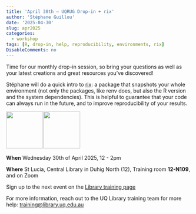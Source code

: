 ```yaml
---
title: 'April 30th – UQRUG Drop-in + rix'
author: 'Stéphane Guillou'
date: '2025-04-30'
slug: apr2025
categories:
  - workshop
tags: [R, drop-in, help, reproducibility, environments, rix]
DisableComments: no
---
```


Time for our monthly drop-in session, so bring your questions as well as your latest creations and great resources you've discovered!

Stéphane will do a quick intro to [rix](https://docs.ropensci.org/rix/): a package that snapshots your whole environment (not only the packages, like renv does, but also the R version and the system dependencies). This is helpful to guarantee that your code can always run in the future, and to improve reproducibility of your results.

<p float="left">

<img src="https://uqrug.netlify.app/uqrug.png" height="100" style="margin-right:-0.2em;"/> <img src="rix.png" height="100" style="margin-right:-0.2em;"/>

</p>

**When** Wednesday 30th of April 2025, 12 - 2pm

**Where** St Lucia, Central Library in Duhig North (12), Training room **12-N109**, and on Zoom

Sign up to the next event on the [Library training page](https://studenthub.uq.edu.au/students/events/detail/5669021)

For more information, reach out to the UQ Library training team for more help: <a href="javascript:void(0);" onclick="copyEvent('copy')" id="copy" title="Click to copy email address">training\@library.uq.edu.au</a>
